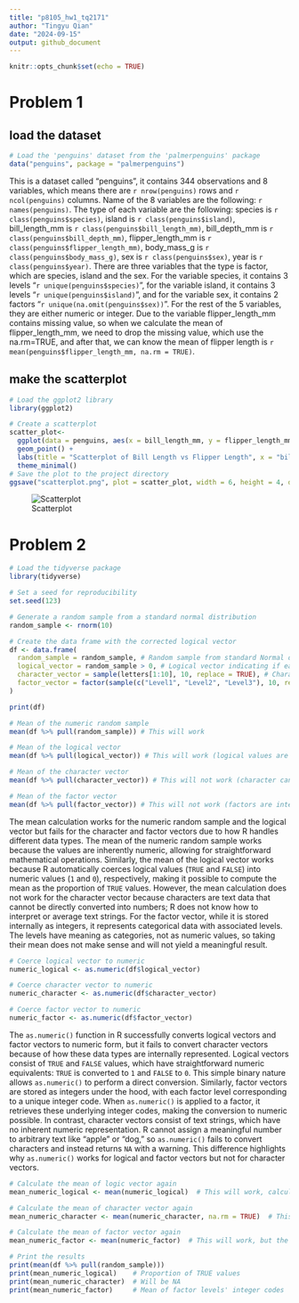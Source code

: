 ```yaml
---
title: "p8105_hw1_tq2171"
author: "Tingyu Qian"
date: "2024-09-15"
output: github_document
---
```


```r
knitr::opts_chunk$set(echo = TRUE)
```

# Problem 1

## load the dataset
```r
# Load the 'penguins' dataset from the 'palmerpenguins' package
data("penguins", package = "palmerpenguins")
```

This is a dataset called "penguins", it contains 344 observations and 8 variables, which means there are `r nrow(penguins)` rows and `r ncol(penguins)` columns. Name of the 8 variables are the following: `r names(penguins)`. The type of each variable are the following: species is `r class(penguins$species)`,  island is `r class(penguins$island)`, bill_length_mm is `r class(penguins$bill_length_mm)`, bill_depth_mm is `r class(penguins$bill_depth_mm)`, flipper_length_mm is `r class(penguins$flipper_length_mm)`, body_mass_g is `r class(penguins$body_mass_g)`, sex is `r class(penguins$sex)`, year is `r class(penguins$year)`. There are three variables that the type is factor, which are species, island and the sex. For the variable species, it contains 3 levels "`r unique(penguins$species)`", for the variable island, it contains 3 levels "`r unique(penguins$island)`", and for the variable sex, it contains 2 factors "`r unique(na.omit(penguins$sex))`". For the rest of the 5 variables, they are either numeric or integer. Due to the variable flipper_length_mm contains missing value, so when we calculate the mean of flipper_length_mm, we need to drop the missing value, which use the na.rm=TRUE, and after that, we can know the mean of flipper length is `r mean(penguins$flipper_length_mm, na.rm = TRUE)`.


## make the scatterplot
```r
# Load the ggplot2 library
library(ggplot2)

# Create a scatterplot
scatter_plot<-
  ggplot(data = penguins, aes(x = bill_length_mm, y = flipper_length_mm, color = species)) +
  geom_point() +
  labs(title = "Scatterplot of Bill Length vs Flipper Length", x = "bill_length_mm", y = "flipper_length_mm") +
  theme_minimal()
# Save the plot to the project directory
ggsave("scatterplot.png", plot = scatter_plot, width = 6, height = 4, dpi = 300)
```
![Scatterplot](scatterplot.png)

# Problem 2
```r
# Load the tidyverse package
library(tidyverse)

# Set a seed for reproducibility
set.seed(123)

# Generate a random sample from a standard normal distribution
random_sample <- rnorm(10)

# Create the data frame with the corrected logical vector
df <- data.frame(
  random_sample = random_sample, # Random sample from standard Normal distribution
  logical_vector = random_sample > 0, # Logical vector indicating if each element of the sample > 0
  character_vector = sample(letters[1:10], 10, replace = TRUE), # Character vector of length 10
  factor_vector = factor(sample(c("Level1", "Level2", "Level3"), 10, replace = TRUE)) # Factor vector with 3 levels
)

print(df)
```

```r
# Mean of the numeric random sample
mean(df %>% pull(random_sample)) # This will work

# Mean of the logical vector
mean(df %>% pull(logical_vector)) # This will work (logical values are coerced to numeric: TRUE = 1, FALSE = 0)

# Mean of the character vector
mean(df %>% pull(character_vector)) # This will not work (character cannot be coerced to numeric)

# Mean of the factor vector
mean(df %>% pull(factor_vector)) # This will not work (factors are internally stored as integers but have a level attribute)
```
The mean calculation works for the numeric random sample and the logical vector but fails for the character and factor vectors due to how R handles different data types. The mean of the numeric random sample works because the values are inherently numeric, allowing for straightforward mathematical operations. Similarly, the mean of the logical vector works because R automatically coerces logical values (`TRUE` and `FALSE`) into numeric values (`1` and `0`), respectively, making it possible to compute the mean as the proportion of `TRUE` values. However, the mean calculation does not work for the character vector because characters are text data that cannot be directly converted into numbers; R does not know how to interpret or average text strings. For the factor vector, while it is stored internally as integers, it represents categorical data with associated levels. The levels have meaning as categories, not as numeric values, so taking their mean does not make sense and will not yield a meaningful result.

```r
# Coerce logical vector to numeric
numeric_logical <- as.numeric(df$logical_vector)

# Coerce character vector to numeric
numeric_character <- as.numeric(df$character_vector)

# Coerce factor vector to numeric
numeric_factor <- as.numeric(df$factor_vector)
```

The `as.numeric()` function in R successfully converts logical vectors and factor vectors to numeric form, but it fails to convert character vectors because of how these data types are internally represented. Logical vectors consist of `TRUE` and `FALSE` values, which have straightforward numeric equivalents: `TRUE` is converted to `1` and `FALSE` to `0`. This simple binary nature allows `as.numeric()` to perform a direct conversion. Similarly, factor vectors are stored as integers under the hood, with each factor level corresponding to a unique integer code. When `as.numeric()` is applied to a factor, it retrieves these underlying integer codes, making the conversion to numeric possible. In contrast, character vectors consist of text strings, which have no inherent numeric representation. R cannot assign a meaningful number to arbitrary text like "apple" or "dog," so `as.numeric()` fails to convert characters and instead returns `NA` with a warning. This difference highlights why `as.numeric()` works for logical and factor vectors but not for character vectors.

```r
# Calculate the mean of logic vector again
mean_numeric_logical <- mean(numeric_logical)  # This will work, calculating the proportion of TRUE values

# Calculate the mean of character vector again
mean_numeric_character <- mean(numeric_character, na.rm = TRUE)  # This will return NA or an error due to NA values

# Calculate the mean of factor vector again
mean_numeric_factor <- mean(numeric_factor)  # This will work, but the result may not be meaningful

# Print the results
print(mean(df %>% pull(random_sample))) 
print(mean_numeric_logical)    # Proportion of TRUE values
print(mean_numeric_character)  # Will be NA
print(mean_numeric_factor)     # Mean of factor levels' integer codes
```
